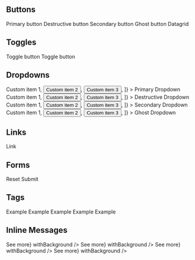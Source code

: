 
<Meta title="GettingStarted" />

## Buttons

<Preview>
    <Story name="Buttons">
        <Button.Primary icon='datagrid'>Primary button</Button.Primary>
        <Button.Destructive icon='datagrid'>Destructive button</Button.Destructive>
        <Button.Secondary icon='datagrid'>Secondary button</Button.Secondary>
        <Button.Ghost icon='datagrid'>Ghost button</Button.Ghost>
        <Button.Icon icon='datagrid'>Datagrid</Button.Icon>
    </Story>
</Preview>

## Toggles

<Preview>
    <Story name="Toggles">
        <Toggle icon='datagrid'>Toggle button</Toggle>
        <Toggle icon='datagrid' disabled>Toggle button</Toggle>
    </Story>
</Preview>

## Dropdowns

<Preview>
    <Story name="Dropdowns">
    	<Dropdown
    		as={Button.Primary}
    		aria-label="Custom menu"
    		items={[
    			<button>Custom item 1</button>,
    			<button>Custom item 2</button>,
    			<button>Custom item 3</button>,
    		]}
    	>
    		Primary Dropdown
    	</Dropdown>
    	<Dropdown
    		as={Button.Destructive}
    		aria-label="Custom menu"
    		items={[
    			<button>Custom item 1</button>,
    			<button>Custom item 2</button>,
    			<button>Custom item 3</button>,
    		]}
    	>
    		Destructive Dropdown
    	</Dropdown>
    	<Dropdown
    		as={Button.Secondary}
    		aria-label="Custom menu"
    		items={[
    			<button>Custom item 1</button>,
    			<button>Custom item 2</button>,
    			<button>Custom item 3</button>,
    		]}
    	>
    		Secondary Dropdown
    	</Dropdown>
    	<Dropdown
    		as={Button.Ghost}
    		aria-label="Custom menu"
    		items={[
    			<button>Custom item 1</button>,
    			<button>Custom item 2</button>,
    			<button>Custom item 3</button>,
    		]}
    	>
    		Ghost Dropdown
    	</Dropdown>
    </Story>
</Preview>

## Links

<Preview>
    <Story name="Links">
        <Link>Link</Link>
    </Story>
</Preview>

## Forms

<Preview>
    <Story name="Forms">
        <div style={{ display: 'flex', justifyContent: 'center', margin: '0 auto', width: '60vw', maxWidth: '70rem'}}>
            <Form>
                <Form.Fieldset legend="Form fields">
                    <Form.Text label="Input" />
                    <Form.InputGroup label="Amount"
                                     prefix="$"
                                     suffix=".00">
                        <Form.Number label="Amount without decimal" min="1" step="1" />
                    </Form.InputGroup>
                    <Form.File label="File" />
                    <Form.Password label="Password" />
                    <Form.Datalist label="Datalist" values={['foo', 'bar']} />
                    <Form.Search label="Search" />
                    <Form.Textarea label="Textarea" />
                    <Form.Select label="Select" values={['', 'foo', 'bar']} value="foo"/>
                    <Form.Select label="Select multiple" values={['foo', 'bar']} multiple value={['foo']} />
                    <Form.Checkbox label="Checkbox" checked />
                    <Form.Radio label="Radio" checked />
                    <Form.Switch label="Switch" checked />
                </Form.Fieldset>
                <div style={{ display: 'flex', justifyContent: 'space-between', padding: '2rem 0'}}>
                    <Button.Secondary type="reset">Reset</Button.Secondary>
                    <Button.Primary type="submit">Submit</Button.Primary>
                </div>
            </Form>
        </div>
    </Story>
</Preview>

## Tags

<Preview>
    <Story name="Tags">
        <Tag>Example</Tag>
        <Tag.Information>Example</Tag.Information>
        <Tag.Success>Example</Tag.Success>
        <Tag.Warning>Example</Tag.Warning>
        <Tag.Destructive>Example</Tag.Destructive>
	</Story>
 </Preview>

## Inline Messages

<Preview>
  <Story name="InlineMessages">
        <InlineMessage.Information
            title={'Lorem ipsum'}
            description={'dolor sit amet, consectetur adipiscing elit. Integer gravida orci lacus, vel convallis enim posuere ac.'}
            link={<Link href={'#'}>See more</Link>}
            withBackground
        />
        <InlineMessage.Success
            title={'Lorem ipsum'}
            description={'dolor sit amet, consectetur adipiscing elit. Integer gravida orci lacus, vel convallis enim posuere ac.'}
            link={<Link href={'#'}>See more</Link>}
            withBackground
        />
        <InlineMessage.Warning
            title={'Lorem ipsum'}
            description={'dolor sit amet, consectetur adipiscing elit. Integer gravida orci lacus, vel convallis enim posuere ac.'}
            link={<Link href={'#'}>See more</Link>}
            withBackground
        />
        <InlineMessage.Destructive
       		title={'Lorem ipsum'}
       		description={'dolor sit amet, consectetur adipiscing elit. Integer gravida orci lacus, vel convallis enim posuere ac.'}
       		link={<Link href={'#'}>See more</Link>}
       		withBackground
       	/>
  </Story>
</Preview>